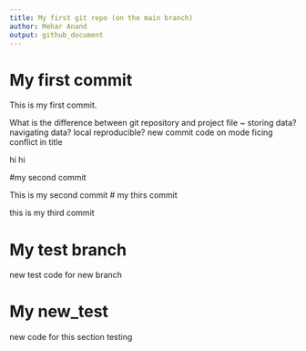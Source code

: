 ```yaml
---
title: My first git repo (on the main branch)
author: Mehar Anand
output: github_document
---
```


# My first commit

This is my first commit.

What is the difference between git repository and project file ~ storing data? navigating data? local reproducible? new commit code on mode
ficing conflict in title

hi 
hi 


#my second commit

This is my second commit
# my thirs commit

this is my third commit

# My test branch

new test code for new branch

# My new_test
new code for this section testing